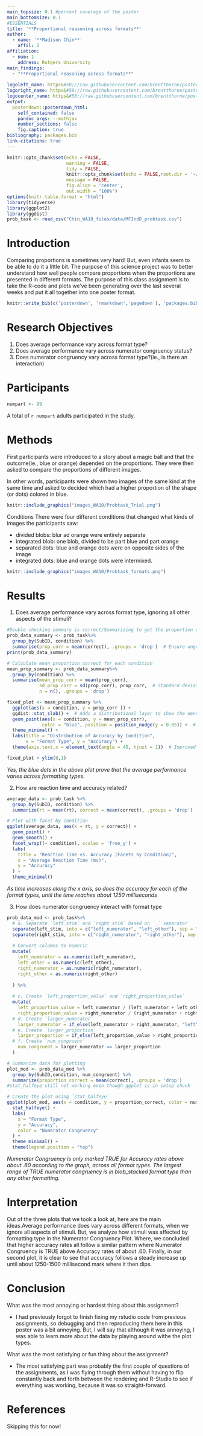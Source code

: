 ```yaml
---
main_topsize: 0.1 #percent coverage of the poster
main_bottomsize: 0.1
#ESSENTIALS
title: '**Proportional reasoning across formats**'
author:
  - name: '**Madison Chin**'
    affil: 1
affiliation:
  - num: 1
    address: Rutgers University
main_findings:
  - "**Proportional reasoning across formats**"
  
logoleft_name: https&#58;//raw.githubusercontent.com/brentthorne/posterdown/master/images/betterhexlogo.png
logoright_name: https&#58;//raw.githubusercontent.com/brentthorne/posterdown/master/images/betterhexlogo.png
logocenter_name: https&#58;//raw.githubusercontent.com/brentthorne/posterdown/master/images/qr-code-black.png
output: 
  posterdown::posterdown_html:
    self_contained: false
    pandoc_args: --mathjax
    number_sections: false
    fig.caption: true
bibliography: packages.bib
link-citations: true
---
```


```r
knitr::opts_chunk$set(echo = FALSE,
                      warning = FALSE,
                      tidy = FALSE,
                      knitr::opts_chunk$set(echo = FALSE,root.dir = '~/GitHub/ADV-Topics-2---DSR-w-R/WeeklyAssignments/Assignment 10'),
                      message = FALSE,
                      fig.align = 'center',
                      out.width = "100%")
options(knitr.table.format = "html")
library(tidyverse)
library(ggplot2)
library(ggdist)
prob_task <- read_csv("Chin_WA10_files/data/MFIndD_probtask.csv")

```

# Introduction

Comparing proportions is sometimes very hard! But, even infants seem to be able to do it a little bit. The purpose of this science project was to better understand how well people compare proportions when the proportions are presented in different formats. The purpose of this class assignment is to take the R-code and plots we've been generating over the last several weeks and put it all together into one poster format.  

```r
knitr::write_bib(c('posterdown', 'rmarkdown','pagedown'), 'packages.bib')
```

# Research Objectives

1. Does average performance vary across format type?
2. Does average performance vary across numerator congruency status?
3. Does numerator congruency vary across format type?(ie., is there an interaction)

# Participants
```r
numpart <- 99
```

A total of `r numpart` adults participated in the study.

# Methods
First participants were introduced to a story about a magic ball and that the outcome(ie., blue or orange) depended on the proportions. They were then asked to compare the proportions of different images. 

In other words, participants were shown two images of the same kind at the same time and asked to decided which had a higher proportion of the shape (or dots) colored in blue. 

```r
knitr::include_graphics("images_WA10/Probtask_Trial.png")
```
Conditions
There were four different conditions that changed what kinds of images the participants saw: 

- divided blobs: blur ad orange were entirely separate
- integrated blob: one blob, divided to be part blue and part orange
- separated dots: blue and orange dots were on opposite sides of the image
- integrated dots: blue and orange dots were intermixed. 

```r
knitr::include_graphics("images_WA10/Probtask_formats.png")

```


# Results

1. Does average performance vary across format type, ignoring all other aspects of the stimuli?


```r
#Double checking summary is correct/Summarizing to get the proportion of the data correct. 
prob_data_summary <- prob_task%>%
  group_by(SubID, condition) %>%
  summarise(prop_corr = mean(correct), .groups = 'drop')  # Ensure ungrouping
print(prob_data_summary)
```

```r
# Calculate mean proportion correct for each condition
mean_prop_summary <- prob_data_summary%>%
  group_by(condition) %>%
  summarise(mean_prop_corr = mean(prop_corr),
            sd_prop_corr = sd(prop_corr), prop_corr,  # Standard deviation for error bars(to help with readability of the plot)
            n = n(), .groups = 'drop')

```

```r
fixed_plot <- mean_prop_summary %>%
  ggplot(aes(x = condition, y = prop_corr )) +
  ggdist::stat_slab() +  # Adds a distributional layer to show the density of the data
  geom_point(aes(x = condition, y = mean_prop_corr), 
             color = "blue", position = position_nudge(y = 0.05)) +  # Offset mean points for clarity
  theme_minimal() +
  labs(title = "Distribution of Accuracy by Condition",
       x = "Format Type", y = "Accuracy") +
  theme(axis.text.x = element_text(angle = 45, hjust = 1))  # Improved readability

fixed_plot + ylim(0,1)
```
*Yes, the blue dots in the above plot prove that the average performance varies across formatting types.*


2. How are reaction time and accuracy related?

```r
average_data <- prob_task %>%
  group_by(SubID, condition) %>%
  summarize(rt = mean(rt), correct = mean(correct), .groups = 'drop')


```


```r
# Plot with facet by condition
ggplot(average_data, aes(x = rt, y = correct)) +
  geom_point() +
  geom_smooth() + 
  facet_wrap((~ condition), scales = 'free_y') +
  labs(
    title = "Reaction Time vs. Accuracy (Facets by Condition)",
    x = "Average Reaction Time (ms)",
    y = "Accuracy"
  ) +
  theme_minimal()

```
*As time increases along the x axis, so does the accuracy for each of the format types, until the time reaches about 1250 milliseconds*


3. How does numerator congruency interact with format type

```r
prob_data_mod <- prob_task%>%
  # a. Separate `left_stim` and `right_stim` based on `_` separator
  separate(left_stim, into = c("left_numerator", "left_other"), sep = "_", fill = "right") %>%
  separate(right_stim, into = c("right_numerator", "right_other"), sep = "_", fill = "right") %>%
  
  # Convert columns to numeric
  mutate(
    left_numerator = as.numeric(left_numerator),
    left_other = as.numeric(left_other),
    right_numerator = as.numeric(right_numerator),
    right_other = as.numeric(right_other)
    
  ) %>%
  
  # c. Create `left_proportion_value` and `right_proportion_value`
  mutate(
    left_proportion_value = left_numerator / (left_numerator + left_other),
    right_proportion_value = right_numerator / (right_numerator + right_other),
  # d. Create `larger_numerator`
    larger_numerator = if_else(left_numerator > right_numerator, "left", "right"),
  # e. Create `larger_proportion`
    larger_proportion = if_else(left_proportion_value > right_proportion_value, "left", "right"),
  # f. Create `num_congruent`
    num_congruent = larger_numerator == larger_proportion
  )
```
```r
# Summarize data for plotting
plot_mod <- prob_data_mod %>%
  group_by(SubID,condition, num_congruent) %>%
  summarize(proportion_correct = mean(correct), .groups = 'drop')
#stat_halfeye still not working even though ggplot is in setup chunk

# Create the plot using `stat_halfeye`
ggplot(plot_mod, aes(x = condition, y = proportion_correct, color = num_congruent)) +
  stat_halfeye() +
  labs(
    x = "Format Type",
    y = "Accuracy",
    color = "Numerator Congruency"
  ) +
  theme_minimal() +
  theme(legend.position = "top")

```
*Numerator Congruency is only marked TRUE for Accuracy rates above about .60 according to the graph, across all format types. The largest range of TRUE numerator congruency is in blob_stacked format type than any other formatting.* 

# Interpretation
Out of the three plots that we took a look at, here are the main ideas.Average performance does vary across different formats, when we ignore all aspects of stimuli. But, we analyze how stimuli was affected by formatting type in the Numerator Congruency Plot. Where, we concluded that higher accuracy rates all follow a similar pattern where Numerator Congruency is TRUE above Accuracy rates of about .60. Finally, in our second plot, it is clear to see that accuracy follows a steady increase up until about 1250-1500 millisecond mark where it then dips.

# Conclusion
What was the most annoying or hardest thing about this assignment?

- I had previously forgot to finish fixing my rstudio code from previous assignments, so debugging and then reproducing them here in this poster was a bit annoying. But, I will say that although it was annoying, I was able to learn more about the data by playing around withe the plot types.

What was the most satisfying or fun thing about the assignment?

- The most satisfying part was probably the first couple of questions of the assignments, as I was flying through them without having to flip constantly back and forth between the rendering and R-Studio to see if everything was working, because it was so straight-forward.

# References
Skipping this for now!
